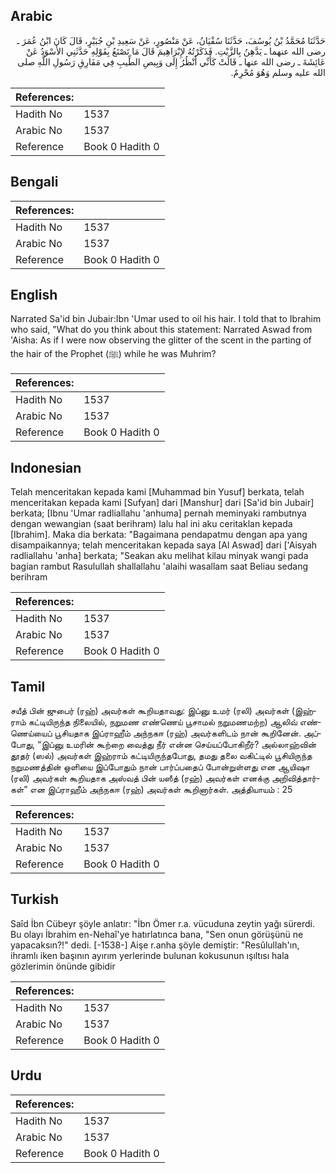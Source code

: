## Arabic

<div dir="rtl" lang="ar" style={{fontSize:'larger',backgroundColor:'#f8f9fa',padding:20}}>حَدَّثَنَا مُحَمَّدُ بْنُ يُوسُفَ، حَدَّثَنَا سُفْيَانُ، عَنْ مَنْصُورٍ، عَنْ سَعِيدِ بْنِ جُبَيْرٍ، قَالَ كَانَ ابْنُ عُمَرَ ـ رضى الله عنهما ـ يَدَّهِنُ بِالزَّيْتِ‏.‏ فَذَكَرْتُهُ لإِبْرَاهِيمَ قَالَ مَا تَصْنَعُ بِقَوْلِهِ حَدَّثَنِي الأَسْوَدُ عَنْ عَائِشَةَ ـ رضى الله عنها ـ قَالَتْ كَأَنِّي أَنْظُرُ إِلَى وَبِيصِ الطِّيبِ فِي مَفَارِقِ رَسُولِ اللَّهِ صلى الله عليه وسلم وَهُوَ مُحْرِمٌ‏.‏</div><div style={{backgroundColor:'#f8f9fa',padding:20, marginBottom: 10}}><table>
        <thead>
          <tr>
            <th>References:</th>
            <th></th>
          </tr>
        </thead>
        <tbody><tr><td>Hadith No</td><td>1537</td></tr><tr><td>Arabic No</td><td>1537</td></tr><tr><td>Reference</td><td>Book 0 Hadith 0</td></tr></tbody></table></div>

## Bengali

<div dir="ltr" lang="bn" style={{fontSize:'larger',backgroundColor:'#f8f9fa',padding:20}}></div><div style={{backgroundColor:'#f8f9fa',padding:20, marginBottom: 10}}><table>
        <thead>
          <tr>
            <th>References:</th>
            <th></th>
          </tr>
        </thead>
        <tbody><tr><td>Hadith No</td><td>1537</td></tr><tr><td>Arabic No</td><td>1537</td></tr><tr><td>Reference</td><td>Book 0 Hadith 0</td></tr></tbody></table></div>

## English

<div dir="ltr" lang="en" style={{fontSize:'larger',backgroundColor:'#f8f9fa',padding:20}}>Narrated Sa'id bin Jubair:Ibn 'Umar used to oil his hair. I told that to Ibrahim who said, "What do you think about this statement: Narrated Aswad from 'Aisha: As if I were now observing the glitter of the scent in the parting of the hair of the Prophet (ﷺ) while he was Muhrim?</div><div style={{backgroundColor:'#f8f9fa',padding:20, marginBottom: 10}}><table>
        <thead>
          <tr>
            <th>References:</th>
            <th></th>
          </tr>
        </thead>
        <tbody><tr><td>Hadith No</td><td>1537</td></tr><tr><td>Arabic No</td><td>1537</td></tr><tr><td>Reference</td><td>Book 0 Hadith 0</td></tr></tbody></table></div>

## Indonesian

<div dir="ltr" lang="id" style={{fontSize:'larger',backgroundColor:'#f8f9fa',padding:20}}>Telah menceritakan kepada kami [Muhammad bin Yusuf] berkata, telah menceritakan kepada kami [Sufyan] dari [Manshur] dari [Sa'id bin Jubair] berkata; [Ibnu 'Umar radliallahu 'anhuma] pernah meminyaki rambutnya dengan wewangian (saat berihram) lalu hal ini aku ceritaklan kepada [Ibrahim]. Maka dia berkata: "Bagaimana pendapatmu dengan apa yang disampaikannya; telah menceritakan kepada saya [Al Aswad] dari ['Aisyah radliallahu 'anha] berkata; "Seakan aku melihat kilau minyak wangi pada bagian rambut Rasulullah shallallahu 'alaihi wasallam saat Beliau sedang berihram</div><div style={{backgroundColor:'#f8f9fa',padding:20, marginBottom: 10}}><table>
        <thead>
          <tr>
            <th>References:</th>
            <th></th>
          </tr>
        </thead>
        <tbody><tr><td>Hadith No</td><td>1537</td></tr><tr><td>Arabic No</td><td>1537</td></tr><tr><td>Reference</td><td>Book 0 Hadith 0</td></tr></tbody></table></div>

## Tamil

<div dir="ltr" lang="ta" style={{fontSize:'larger',backgroundColor:'#f8f9fa',padding:20}}>சயீத் பின் ஜுபைர் (ரஹ்) அவர்கள் கூறியதாவது: இப்னு உமர் (ரலி) அவர்கள் (இஹ்ராம் கட்டியிருந்த நிலையில், நறுமண எண்ணெய் பூசாமல் நறுமணமற்ற) ஆலிவ் எண்ணெய்யைப் பூசியதாக இப்ராஹீம் அந்நகஈ (ரஹ்) அவர்களிடம் நான் கூறினேன். அப்போது, “இப்னு உமரின் கூற்றை வைத்து நீர் என்ன செய்யப்போகிறீர்? அல்லாஹ்வின் தூதர் (ஸல்) அவர்கள் இஹ்ராம் கட்டியிருந்தபோது, தமது தலை வகிட்டில் பூசியிருந்த நறுமணத்தின் ஒளியை இப்போதும் நான் பார்ப்பதைப் போன்றுள்ளது என ஆயிஷா (ரலி) அவர்கள் கூறியதாக அஸ்வத் பின் யஸீத் (ரஹ்) அவர்கள் எனக்கு அறிவித்தார்கள்” என இப்ராஹீம் அந்நகஈ (ரஹ்) அவர்கள் கூறினார்கள். அத்தியாயம் : 25</div><div style={{backgroundColor:'#f8f9fa',padding:20, marginBottom: 10}}><table>
        <thead>
          <tr>
            <th>References:</th>
            <th></th>
          </tr>
        </thead>
        <tbody><tr><td>Hadith No</td><td>1537</td></tr><tr><td>Arabic No</td><td>1537</td></tr><tr><td>Reference</td><td>Book 0 Hadith 0</td></tr></tbody></table></div>

## Turkish

<div dir="ltr" lang="tr" style={{fontSize:'larger',backgroundColor:'#f8f9fa',padding:20}}>Saîd İbn Cübeyr şöyle anlatır: "İbn Ömer r.a. vücuduna zeytin yağı sürerdi. Bu olayı İbrahim en-Nehaî'ye hatırlatınca bana, "Sen onun görüşünü ne yapacaksın?!" dedi. [-1538-] Aişe r.anha şöyle demiştir: "Resûlullah'ın, ihramlı iken başının ayırım yerlerinde bulunan kokusunun ışıltısı hala gözlerimin önünde gibidir</div><div style={{backgroundColor:'#f8f9fa',padding:20, marginBottom: 10}}><table>
        <thead>
          <tr>
            <th>References:</th>
            <th></th>
          </tr>
        </thead>
        <tbody><tr><td>Hadith No</td><td>1537</td></tr><tr><td>Arabic No</td><td>1537</td></tr><tr><td>Reference</td><td>Book 0 Hadith 0</td></tr></tbody></table></div>

## Urdu

<div dir="rtl" lang="ur" style={{fontSize:'larger',backgroundColor:'#f8f9fa',padding:20}}></div><div style={{backgroundColor:'#f8f9fa',padding:20, marginBottom: 10}}><table>
        <thead>
          <tr>
            <th>References:</th>
            <th></th>
          </tr>
        </thead>
        <tbody><tr><td>Hadith No</td><td>1537</td></tr><tr><td>Arabic No</td><td>1537</td></tr><tr><td>Reference</td><td>Book 0 Hadith 0</td></tr></tbody></table></div>